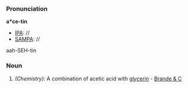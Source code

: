 ===Pronunciation===
'''a*ce-tin'''
*[[IPA]]: //
*[[SAMPA]]: //
aah-SEH-tin
===Noun===
#''(Chemistry):'' A combination of acetic acid with [[glycerin]] - [[Brande & C]]